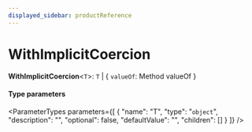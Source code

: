 ```yaml
---
displayed_sidebar: productReference
---
```



# WithImplicitCoercion

 **WithImplicitCoercion**<`T`\>: `T` \| { `valueOf`: Method valueOf  }

#### Type parameters

<ParameterTypes parameters={[
  {
    "name": "T",
    "type": "`object`",
    "description": "",
    "optional": false,
    "defaultValue": "",
    "children": []
  }
]} />
